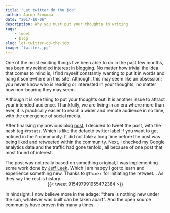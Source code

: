 ```yaml
---
title: "Let twitter do the job"
author: Aaron Simumba
date: "2017-10-06"
description: Why you must put your thoughts in writing 
tags:
    - tweet
    - blog
slug: let-twitter-do-the-job
image: "twitter.jpg"
---
```


One of the most exciting things I've been able to do in the past few months, has been my rekindled interest in blogging. No matter how trivial the idea that comes to mind is, I find myself constantly wanting to put it in words and hang it somewhere on this site. Although, this may seem like an obsession; you never know who is reading or interested in your thoughts, no matter how non-bearing they may seem.

Although it is one thing to put your thoughts out. It is another issue to attract your intended audience. Thankfully, we are living in an era where more than ever, it is practically easier to reach a wider and remote audience in no time, with the emergence of social media. 

After finalising my previous blog [post](https://asimumba.rbind.io/2017/10/02/mapping-the-location-of-my-twitter-followers-and-following-in-r/), I decided to tweet the post, with the hash tag `#rstats`. Which is like the defacto twitter label if you want to get noticed in the `R` community. It did not take a long time before the post was being liked and retweeted within the community. Next, I checked my Google analytics data and the traffic had gone tenfold, all because of one post that most found of interest. 

The post was not really based on something original, I was implementing some work done by [Jeff Leek](https://twitter.com/jtleek). Which I am happy I got to learn and experience something new. Thanks to `@Thinkr` for initiating the retweet... As they say the rest is history.
<center>
{{< tweet 915497991955472384 >}}
</center>

In hindsight, I now believe more in the adage: "there is nothing new under the sun, whatever was built can be taken apart". And the open source community have proven this many a times.